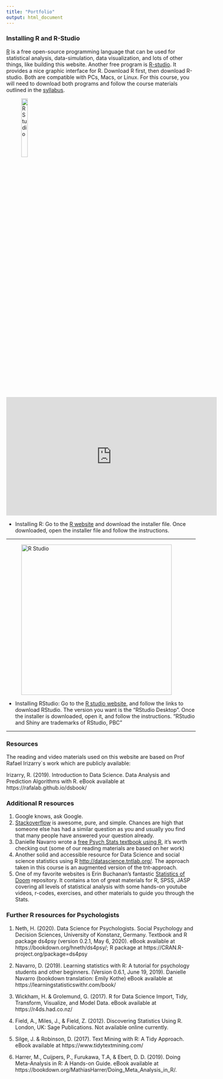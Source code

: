 ```yaml
---
title: "Portfolio"
output: html_document
---
```


### Installing R and R-Studio
[R](http://www.r-project.org) is a free open-source programming language that can be used for statistical analysis, data-simulation, data visualization, and lots of other things, like building this website. Another free program is [R-studio](http://www.rstudio.com). It provides a nice graphic interface for R. Download R first, then download R-studio. Both are compatible with PCs, Macs, or Linux. For this course, you will need to download both programs and follow the course materials outlined in the [syllabus](https://fuenal.github.io/dataism/Syllabus.html). 



<figure>
<img src="./images/Rlogo.png" alt="R Studio" style="width:20%">
</figure> 



<iframe width="560" height="315" src="https://www.youtube.com/watch?v=aCP8X7Pnh4o" frameborder="0" allowfullscreen></iframe>




- Installing R: Go to the [R website](http://www.r-project.org) and download the installer file. Once downloaded, open the installer file and follow the instructions.

---

<figure>
<img src="./images/RStudio-Logo-Flat.png" alt="R Studio" style="width:400px">
</figure> 
  
  
- Installing RStudio: Go to the [R studio website](http://www.rstudio.com), and follow the links to download RStudio. The version you want is the “RStudio Desktop”. Once the installer is downloaded, open it, and follow the instructions. “RStudio and Shiny are trademarks of RStudio, PBC”

---

### Resources

The reading and video materials used on this website are based on Prof Rafael Irizarry`s work which are publicly available:

Irizarry, R. (2019). Introduction to Data Science. Data Analysis and Prediction Algorithms with R. eBook available at https://rafalab.github.io/dsbook/


### Additional R resources

1. Google knows, ask Google.
2. [Stackoverflow](https://stackoverflow.com) is awesome, pure, and simple. Chances are high that someone else has had a similar question as you and usually you find that many people have answered your question already.
3. Danielle Navarro wrote a [free Psych Stats textbook using R](https://compcogscisydney.org/learning-statistics-with-r/), it's worth checking out (some of our reading materials are based on her work)
4. Another solid and accessible resource for Data Science and social science statistics using R [http://datascience.tntlab.org/](http://datascience.tntlab.org/). The approach taken in this course is an augmented version of the tnt-approach.
5. One of my favorite websites is Erin Buchanan's fantastic [Statistics of Doom](https://statisticsofdoom.com/) repository. It contains a ton of great materials for R, SPSS, JASP covering all levels of statistical analysis with some hands-on youtube videos, r-codes, exercises, and other materials to guide you through the Stats.

### Further R resources for Psychologists

1.	Neth, H. (2020).  Data Science for Psychologists.  Social Psychology and Decision Sciences, University of Konstanz, Germany.  Textbook and R package ds4psy (version 0.2.1, May 6, 2020).  eBook available at https://bookdown.org/hneth/ds4psy/;  R package at https://CRAN.R-project.org/package=ds4psy

2.	Navarro, D. (2019). Learning statistics with R: A tutorial for psychology students and other beginners. (Version 0.6.1, June 19, 2019). Danielle Navarro (bookdown translation: Emily Kothe) eBook available at https://learningstatisticswithr.com/book/

3.	Wickham, H. & Grolemund, G. (2017). R for Data Science Import, Tidy, Transform, Visualize, and Model Data. eBook available at https://r4ds.had.co.nz/ 

4.	Field, A., Miles, J., & Field, Z. (2012). Discovering Statistics Using R. London, UK: Sage Publications. Not available online currently. 

5.	Silge, J. & Robinson, D. (2017). Text Mining with R: A Tidy Approach. eBook available at https://www.tidytextmining.com/

6.	Harrer, M., Cuijpers, P., Furukawa, T.A, & Ebert, D. D. (2019). Doing Meta-Analysis in R: A Hands-on Guide. eBook available at https://bookdown.org/MathiasHarrer/Doing_Meta_Analysis_in_R/. 
